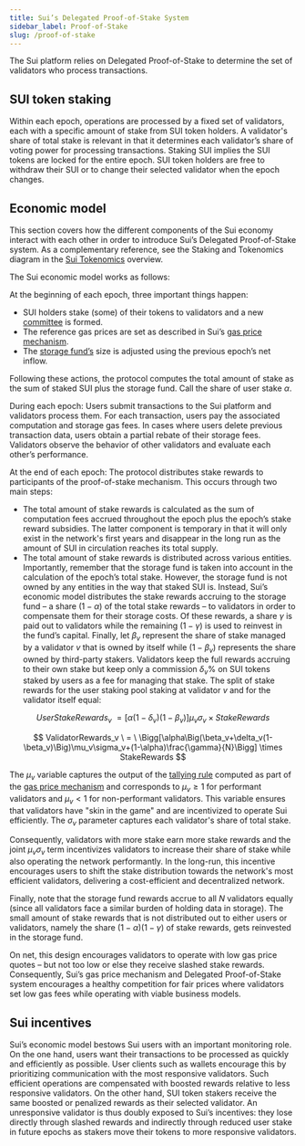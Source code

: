 ```yaml
---
title: Sui’s Delegated Proof-of-Stake System
sidebar_label: Proof-of-Stake
slug: /proof-of-stake
---
```


The Sui platform relies on Delegated Proof-of-Stake to determine the set of validators who process transactions.

## SUI token staking

Within each epoch, operations are processed by a fixed set of validators, each with a specific amount of stake from SUI token holders. A validator's share of total stake is relevant in that it determines each validator’s share of voting power for processing transactions. Staking SUI implies the SUI tokens are locked for the entire epoch. SUI token holders are free to withdraw their SUI or to change their selected validator when the epoch changes.

## Economic model

This section covers how the different components of the Sui economy interact with each other in order to introduce Sui’s Delegated Proof-of-Stake system. As a complementary reference, see the Staking and Tokenomics diagram in the [Sui Tokenomics](../economics/sui-tokenomics.mdx) overview.

The Sui economic model works as follows:

At the beginning of each epoch, three important things happen:

- SUI holders stake (some) of their tokens to validators and a new [committee](../../contribute/nodes/validator.mdx#committees) is formed.
- The reference gas prices are set as described in Sui’s [gas price mechanism](gas-pricing.mdx).
- The [storage fund’s](./sui-storage-fund.mdx) size is adjusted using the previous epoch’s net inflow.

Following these actions, the protocol computes the total amount of stake as the sum of staked SUI plus the storage fund. Call the share of user stake $\alpha$.

During each epoch: Users submit transactions to the Sui platform and validators process them. For each transaction, users pay the associated computation and storage gas fees. In cases where users delete previous transaction data, users obtain a partial rebate of their storage fees. Validators observe the behavior of other validators and evaluate each other’s performance.

At the end of each epoch: The protocol distributes stake rewards to participants of the proof-of-stake mechanism. This occurs through two main steps:

- The total amount of stake rewards is calculated as the sum of computation fees accrued throughout the epoch plus the epoch’s stake reward subsidies. The latter component is temporary in that it will only exist in the network's first years and disappear in the long run as the amount of SUI in circulation reaches its total supply.
- The total amount of stake rewards is distributed across various entities. Importantly, remember that the storage fund is taken into account in the calculation of the epoch’s total stake. However, the storage fund is not owned by any entities in the way that staked SUI is. Instead, Sui’s economic model distributes the stake rewards accruing to the storage fund – a share $(1-\alpha)$ of the total stake rewards – to validators in order to compensate them for their storage costs. Of these rewards, a share $\gamma$ is paid out to validators while the remaining $(1-\gamma)$ is used to reinvest in the fund’s capital. Finally, let $\beta_v$ represent the share of stake managed by a validator $v$ that is owned by itself while $(1-\beta_v)$ represents the share owned by third-party stakers. Validators keep the full rewards accruing to their own stake but keep only a commission $\delta_v$% on SUI tokens staked by users as a fee for managing that stake. The split of stake rewards for the user staking pool staking at validator $v$ and for the validator itself equal:

$$
UserStakeRewards_v \ = \Big[ \alpha(1-\delta_v)(1-\beta_v)\Big]\mu_v\sigma_v \times StakeRewards
$$

$$
ValidatorRewards_v \ = \ \Bigg[\alpha\Big(\beta_v+\delta_v(1-\beta_v)\Big)\mu_v\sigma_v+(1-\alpha)\frac{\gamma}{N}\Bigg] \times StakeRewards
$$

The $\mu_v$ variable captures the output of the [tallying rule](gas-pricing.mdx#tallying-rule) computed as part of the [gas price mechanism](gas-pricing.mdx) and corresponds to $\mu_v\geq1$ for performant validators and $\mu_v<1$ for non-performant validators. This variable ensures that validators have "skin in the game" and are incentivized to operate Sui efficiently. The $\sigma_v$ parameter captures each validator's share of total stake.

Consequently, validators with more stake earn more stake rewards and the joint $\mu_v\sigma_v$ term incentivizes validators to increase their share of stake while also operating the network performantly. In the long-run, this incentive encourages users to shift the stake distribution towards the network's most efficient validators, delivering a cost-efficient and decentralized network.

Finally, note that the storage fund rewards accrue to all $N$ validators equally (since all validators face a similar burden of holding data in storage). The small amount of stake rewards that is not distributed out to either users or validators, namely the share $(1-\alpha)(1-\gamma)$ of stake rewards, gets reinvested in the storage fund.

On net, this design encourages validators to operate with low gas price quotes – but not too low or else they receive slashed stake rewards. Consequently, Sui’s gas price mechanism and Delegated Proof-of-Stake system encourages a healthy competition for fair prices where validators set low gas fees while operating with viable business models.

## Sui incentives

Sui’s economic model bestows Sui users with an important monitoring role. On the one hand, users want their transactions to be processed as quickly and efficiently as possible. User clients such as wallets encourage this by prioritizing communication with the most responsive validators. Such efficient operations are compensated with boosted rewards relative to less responsive validators. On the other hand, SUI token stakers receive the same boosted or penalized rewards as their selected validator. An unresponsive validator is thus doubly exposed to Sui’s incentives: they lose directly through slashed rewards and indirectly through reduced user stake in future epochs as stakers move their tokens to more responsive validators.
